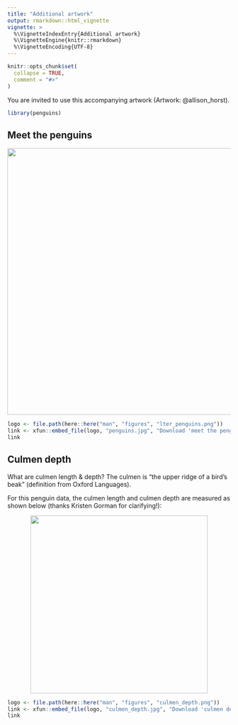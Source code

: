 ```yaml
---
title: "Additional artwork"
output: rmarkdown::html_vignette
vignette: >
  %\VignetteIndexEntry{Additional artwork}
  %\VignetteEngine{knitr::rmarkdown}
  %\VignetteEncoding{UTF-8}
---
```


```r
knitr::opts_chunk$set(
  collapse = TRUE,
  comment = "#>"
)
```

You are invited to use this accompanying artwork (Artwork: @allison_horst).

```r
library(penguins)
```

## Meet the penguins

<p align="center"><img src="../man/figures/lter_penguins.png" width="600px"></p>

```r
logo <- file.path(here::here("man", "figures", "lter_penguins.png"))
link <- xfun::embed_file(logo, "penguins.jpg", "Download 'meet the penguins' art")
link
```

## Culmen depth

What are culmen length & depth? The culmen is "the upper ridge of a bird's beak" (definition from Oxford Languages). 

For this penguin data, the culmen length and culmen depth are measured as shown below (thanks Kristen Gorman for clarifying!):

<p align="center"><img src="../man/figures/culmen_depth.png" width="400px"></p>

```r
logo <- file.path(here::here("man", "figures", "culmen_depth.png"))
link <- xfun::embed_file(logo, "culmen_depth.jpg", "Download 'culmen depth' art")
link
```



